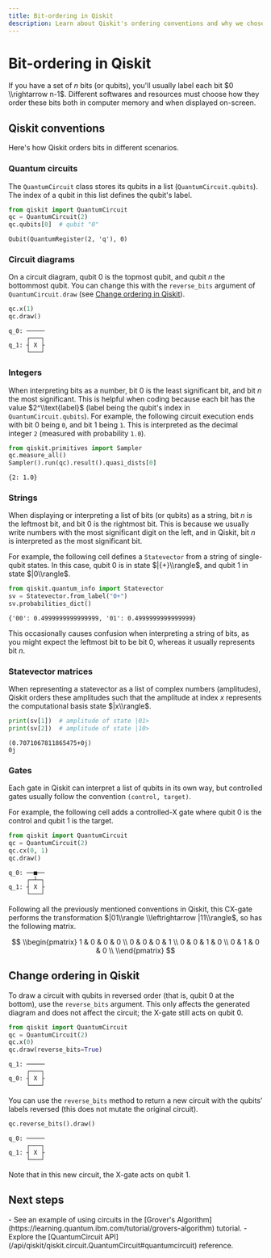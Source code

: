 ```yaml
---
title: Bit-ordering in Qiskit
description: Learn about Qiskit's ordering conventions and why we chose them
---
```


# Bit-ordering in Qiskit

If you have a set of $n$ bits (or qubits), you'll usually label each bit $0
\\rightarrow n-1$. Different softwares and resources must choose how they order
these bits both in computer memory and when displayed on-screen.

## Qiskit conventions

Here's how Qiskit orders bits in different scenarios.

### Quantum circuits

The `QuantumCircuit` class stores its qubits in a list
(`QuantumCircuit.qubits`). The index of a qubit in this list defines the
qubit's label.

```python
from qiskit import QuantumCircuit
qc = QuantumCircuit(2)
qc.qubits[0]  # qubit "0"
```

```
Qubit(QuantumRegister(2, 'q'), 0)
```

### Circuit diagrams

On a circuit diagram, qubit $0$ is the topmost qubit, and qubit $n$ the
bottommost qubit. You can change this with the `reverse_bits` argument of
`QuantumCircuit.draw` (see [Change ordering in
Qiskit](#change-ordering-in-qiskit)).

```python
qc.x(1)
qc.draw()
```

```
q_0: ─────
     ┌───┐
q_1: ┤ X ├
     └───┘
```

### Integers

When interpreting bits as a number, bit $0$ is the least significant bit, and
bit $n$ the most significant. This is helpful when coding because each bit has
the value $2^\\text{label}$ (label being the qubit's index in
`QuantumCircuit.qubits`). For example, the following circuit execution ends
with bit $0$ being `0`, and bit $1$ being `1`. This is interpreted as the
decimal integer `2` (measured with probability `1.0`).

```python
from qiskit.primitives import Sampler
qc.measure_all()
Sampler().run(qc).result().quasi_dists[0]
```

```
{2: 1.0}
```

### Strings

When displaying or interpreting a list of bits (or qubits) as a string, bit
$n$ is the leftmost bit, and bit $0$ is the rightmost bit. This is because we
usually write numbers with the most significant digit on the left, and in
Qiskit, bit $n$ is interpreted as the most significant bit.

For example, the following cell defines a `Statevector` from a string of
single-qubit states. In this case, qubit $0$ is in state $|{+}\\rangle$, and
qubit $1$ in state $|0\\rangle$.

```python
from qiskit.quantum_info import Statevector
sv = Statevector.from_label("0+")
sv.probabilities_dict()
```

```
{'00': 0.4999999999999999, '01': 0.4999999999999999}
```

This occasionally causes confusion when interpreting a string of bits, as you
might expect the leftmost bit to be bit $0$, whereas it usually represents bit
$n$.

### Statevector matrices

When representing a statevector as a list of complex numbers (amplitudes),
Qiskit orders these amplitudes such that the amplitude at index $x$ represents
the computational basis state $|x\\rangle$.

```python
print(sv[1])  # amplitude of state |01>
print(sv[2])  # amplitude of state |10>
```

```
(0.7071067811865475+0j)
0j
```

### Gates

Each gate in Qiskit can interpret a list of qubits in its own way, but
controlled gates usually follow the convention `(control, target)`.

For example, the following cell adds a controlled-X gate where qubit $0$ is
the control and qubit $1$ is the target.

```python
from qiskit import QuantumCircuit
qc = QuantumCircuit(2)
qc.cx(0, 1)
qc.draw()
```

```
q_0: ──■──
     ┌─┴─┐
q_1: ┤ X ├
     └───┘
```

Following all the previously mentioned conventions in Qiskit, this CX-gate
performs the transformation $|01\\rangle \\leftrightarrow |11\\rangle$, so has the
following matrix.

$$
\\begin{pmatrix}
 1 & 0 & 0 & 0 \\
 0 & 0 & 0 & 1 \\
 0 & 0 & 1 & 0 \\
 0 & 1 & 0 & 0 \\
\\end{pmatrix}
$$

## Change ordering in Qiskit

To draw a circuit with qubits in reversed order (that is, qubit $0$ at the
bottom), use the `reverse_bits` argument. This only affects the generated
diagram and does not affect the circuit; the X-gate still acts on qubit $0$.

```python
from qiskit import QuantumCircuit
qc = QuantumCircuit(2)
qc.x(0)
qc.draw(reverse_bits=True)
```

```
q_1: ─────
     ┌───┐
q_0: ┤ X ├
     └───┘
```

You can use the `reverse_bits` method to return a new circuit with the
qubits' labels reversed (this does not mutate the original circuit).

```python
qc.reverse_bits().draw()
```

```
q_0: ─────
     ┌───┐
q_1: ┤ X ├
     └───┘
```

Note that in this new circuit, the X-gate acts on qubit $1$.

## Next steps

<Admonition type="tip" title="Recommendations">
  -  See an example of using circuits in the [Grover's Algorithm](https://learning.quantum.ibm.com/tutorial/grovers-algorithm) tutorial.
  -  Explore the [QuantumCircuit API](/api/qiskit/qiskit.circuit.QuantumCircuit#quantumcircuit) reference.
</Admonition>
